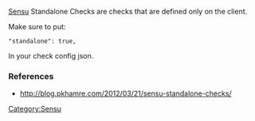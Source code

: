 [[Sensu]] Standalone Checks are checks that are defined only on the client.

Make sure to put:
 "standalone": true,
In your check config json.
=== References ===
* http://blog.pkhamre.com/2012/03/21/sensu-standalone-checks/
[[Category:Sensu]]